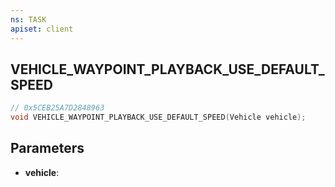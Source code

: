 ```yaml
---
ns: TASK
apiset: client
---
```

## VEHICLE_WAYPOINT_PLAYBACK_USE_DEFAULT_SPEED

```c
// 0x5CEB25A7D2848963
void VEHICLE_WAYPOINT_PLAYBACK_USE_DEFAULT_SPEED(Vehicle vehicle);
```


## Parameters
* **vehicle**: